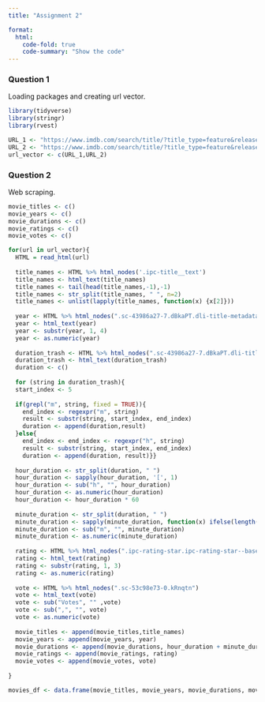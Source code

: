 ```yaml
---
title: "Assignment 2"

format:
  html:
    code-fold: true
    code-summary: "Show the code"
---
```


### Question 1
Loading packages and creating url vector.
```r

library(tidyverse)
library(stringr)
library(rvest)

URL_1 <- "https://www.imdb.com/search/title/?title_type=feature&release_date=0010-01-01,2023-12-31&num_votes=2500,&country_of_origin=TR&count=250"
URL_2 <- "https://www.imdb.com/search/title/?title_type=feature&release_date=,2009-12-31&num_votes=2500,&country_of_origin=TR&count=250"
url_vector <- c(URL_1,URL_2)


```

### Question 2
Web scraping.
```r


movie_titles <- c()
movie_years <- c()
movie_durations <- c()
movie_ratings <- c()
movie_votes <- c()

for(url in url_vector){
  HTML = read_html(url)
  
  title_names <- HTML %>% html_nodes('.ipc-title__text')
  title_names <- html_text(title_names)
  title_names <- tail(head(title_names,-1),-1)
  title_names <- str_split(title_names, " ", n=2)
  title_names <- unlist(lapply(title_names, function(x) {x[2]}))
  
  year <- HTML %>% html_nodes(".sc-43986a27-7.dBkaPT.dli-title-metadata")
  year <- html_text(year)
  year <- substr(year, 1, 4)
  year <- as.numeric(year)
  
  duration_trash <- HTML %>% html_nodes(".sc-43986a27-7.dBkaPT.dli-title-metadata")
  duration_trash <- html_text(duration_trash)
  duration <- c()
  
  for (string in duration_trash){
  start_index <- 5
  
  if(grepl("m", string, fixed = TRUE)){
    end_index <- regexpr("m", string)
    result <- substr(string, start_index, end_index)
    duration <- append(duration,result)
  }else{
    end_index <- end_index <- regexpr("h", string)
    result <- substr(string, start_index, end_index)
    duration <- append(duration, result)}}
  
  hour_duration <- str_split(duration, " ")
  hour_duration <- sapply(hour_duration, '[', 1)
  hour_duration <- sub("h", "", hour_duration)
  hour_duration <- as.numeric(hour_duration)
  hour_duration <- hour_duration * 60
  
  minute_duration <- str_split(duration, " ")
  minute_duration <- sapply(minute_duration, function(x) ifelse(length(x) >= 2, x[2], 0))
  minute_duration <- sub("m", "", minute_duration)
  minute_duration <- as.numeric(minute_duration)
  
  rating <- HTML %>% html_nodes(".ipc-rating-star.ipc-rating-star--base.ipc-rating-star--imdb.ratingGroup--imdb-rating")
  rating <- html_text(rating)
  rating <- substr(rating, 1, 3)
  rating <- as.numeric(rating)
  
  vote <- HTML %>% html_nodes(".sc-53c98e73-0.kRnqtn")
  vote <- html_text(vote)
  vote <- sub("Votes", "" ,vote)
  vote <- sub(",", "", vote)
  vote <- as.numeric(vote)
  
  movie_titles <- append(movie_titles,title_names)
  movie_years <- append(movie_years, year)
  movie_durations <- append(movie_durations, hour_duration + minute_duration)
  movie_ratings <- append(movie_ratings, rating)
  movie_votes <- append(movie_votes, vote)
  
}

movies_df <- data.frame(movie_titles, movie_years, movie_durations, movie_ratings, movie_votes)
```
